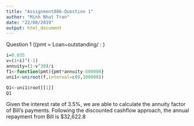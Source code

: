 ```yaml
---
title: "Assignment886-Question 1"
author: "Minh Nhat Tran"
date: "22/08/2019"
output: html_document
---
```


Question 1
(\(pmt = Loan~outstanding/\frac{1-v^n}{i}  \: \)
```r
i=0.035
v=(1+i)^(-1)
annuity=(1-v^30)/i
f1<-function(pmt){pmt*annuity-600000}
uni1<-uniroot(f,interval=c(0,100000))
```
```r
Q1<-uni1$root[[1]]
Q1
```
Given the interest rate of 3.5%, we are able to calculate the annuity factor of Bill's payments.
Following the discounted cashflow approach, the annual repayment from Bill is $32,622.8

